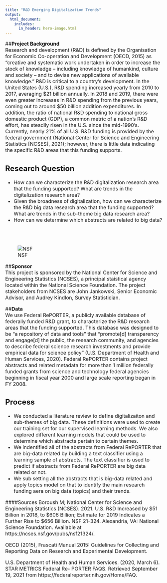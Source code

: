 ```yaml
---
title: "R&D Emerging Digitalization Trends"
output:
  html_document:
    includes:
      in_header: hero-image.html
---
```

<font size="3">

##**Project Background**  
Research and development (R&D) is defined by the Organisation for Economic Co-operation and Development (OECD, 2015) as "creative and systematic work undertaken in order to increase the stock of knowledge – including knowledge of humankind, culture and society – and to devise new applications of available knowledge." R&D is critical to a country’s development. In the United States (U.S.), R&D spending increased yearly from 2010 to 2017, averaging \$21 billion annually. In 2018 and 2019, there were even greater increases in R&D spending from the previous years, coming out to around \$50 billion addition expenditures. In addition, the ratio of national R&D spending to national gross domestic product (GDP), a common metric of a nation’s R&D effort, has steadily risen in the U.S. since the mid-1990’s. Currently, nearly 21% of all U.S. R&D funding is provided by the federal government (National Center for Science and Engineering Statistics [NCSES], 2021); however, there is little data indicating the specific R&D areas that this funding supports.

## **Research Question**
* How can we characterize the R&D digitalization research area that the funding supported? What are trends in the digitalization research area?  
* Given the broadness of digitalization, how can we characterize the R&D big data research area that the funding supported? What are trends in the sub-theme big data research area?  
* How can we determine which abstracts are related to big data?

<br>
<br>



<p align="center">    

![NSF](www/nsf.png)  
</p>  

##**Sponsor**  
This project is sponsored by the National Center for Science and Engineering Statistics (NCSES), a principal staistical agency located within the National Science Foundation. The project stakeholders from NCSES are John Jankowski, Senior Economic Advisor, and Audrey Kindlon, Survey Statistician.


##**Data**  
We use Federal RePORTER, a publicly available database of federally funded R&D grant, to characterize the R&D research areas that the funding supported. This database was designed to be “a repository of data and tools” that “promote[d] transparency and engage[d] the public, the research community, and agencies to describe federal science research investments and provide empirical data for science policy” (U.S. Department of Health and Human Services, 2020). Federal RePORTER contains project abstracts and related metadata for more than 1 million federally funded grants from science and technology federal agencies beginning in fiscal year 2000 and large scale reporting began in FY 2008.
  

## **Process**  
* We conducted a literature review to define digitalizaiton and sub-themes of big data. These definitions were used to create our training set for our supervised learning methods. We also explored different learning models that could be used to determine which abstracts pertain to certain themes.  
* We indentified all of the abstracts from Federal RePORTER that are big-data related by building a text classifier using a learning sample of abstracts. The text classifier is used to predict if abstracts from Federal RePORTER are big data related or not.
* We sub setting all the abstracts that is big-data related and apply topics model on that to identify the main research funding aera on big data (topics) and their trends.

####Sources
Boroush M; National Center for Science and Engineering Statistics (NCSES). 2021. U.S. R&D Increased by \$51 Billion in 2018, to \$606 Billion; Estimate for 2019 Indicates a Further Rise to $656 Billion. NSF 21-324. Alexandria, VA: National Science Foundation. Available at https://ncses.nsf.gov/pubs/nsf21324/.

OECD (2015), Frascati Manual 2015: Guidelines for Collecting and Reporting Data on Research and Experimental Development.

U.S. Department of Health and Human Services. (2020, March 6). STAR METRICS Federal Re- PORTER FAQS. Retrieved September 19, 2021 from https://federalreporter.nih.gov/Home/FAQ.
